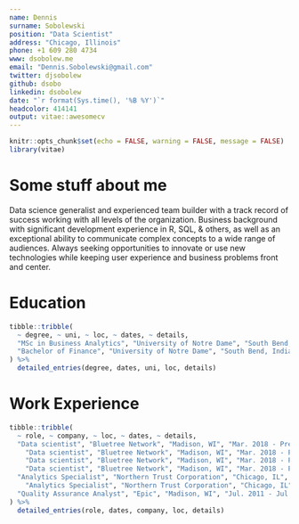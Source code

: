 ```yaml
---
name: Dennis
surname: Sobolewski
position: "Data Scientist"
address: "Chicago, Illinois"
phone: +1 609 280 4734
www: dsobolew.me
email: "Dennis.Sobolewski@gmail.com"
twitter: djsobolew
github: dsobo
linkedin: dsobolew
date: "`r format(Sys.time(), '%B %Y')`"
headcolor: 414141
output: vitae::awesomecv
---
```


```r
knitr::opts_chunk$set(echo = FALSE, warning = FALSE, message = FALSE)
library(vitae)
```

# Some stuff about me

Data science generalist and experienced team builder with a track record of success working with all levels of the organization. Business background with significant development experience in R, SQL, & others, as well as an exceptional ability to communicate complex concepts to a wide range of audiences. Always seeking opportunities to innovate or use new technologies while keeping user experience and business problems front and center.

# Education

```r
tibble::tribble(
  ~ degree, ~ uni, ~ loc, ~ dates, ~ details,
  "MSc in Business Analytics", "University of Notre Dame", "South Bend, Indiana", "2015 - 2016", "Recipient of the Econometrics Honours Memorial Scholarship, Dean's Honour, Dean's Commendation, and best in class for 5 units.",
  "Bachelor of Finance", "University of Notre Dame", "South Bend, Indiana", "2007 - 2011", "Honours research project was to develop a state space model for quickly forecasting time series with multiple seasonalities."
) %>% 
  detailed_entries(degree, dates, uni, loc, details)
```

# Work Experience

```r
tibble::tribble(
  ~ role, ~ company, ~ loc, ~ dates, ~ details,
  "Data scientist", "Bluetree Network", "Madison, WI", "Mar. 2018 - Present", "Line 1 about the projects I've worked on .",
    "Data scientist", "Bluetree Network", "Madison, WI", "Mar. 2018 - Present", "Line 2 about the projects I've worked on .",
    "Data scientist", "Bluetree Network", "Madison, WI", "Mar. 2018 - Present", "Line 3 about the projects I've worked on .",
    "Data scientist", "Bluetree Network", "Madison, WI", "Mar. 2018 - Present", "Line 4 about the projects I've worked on .",
  "Analytics Specialist", "Northern Trust Corporation", "Chicago, IL", "Jul. 2014 - Mar. 2018", "Line 1 about the projects I've worked on .",
    "Analytics Specialist", "Northern Trust Corporation", "Chicago, IL", "Jul. 2014 - Mar. 2018", "Line 2 about the projects I've worked on .",
  "Quality Assurance Analyst", "Epic", "Madison, WI", "Jul. 2011 - Jul. 2014", "Line 1 about the projects I've worked on ."
) %>% 
  detailed_entries(role, dates, company, loc, details)
```



